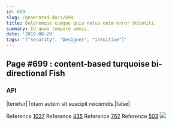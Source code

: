 ```yaml
---
id: 699
slug: /generated-docs/699
title: Doloremque cumque quia natus enim error deleniti.
summary: Id quam tempore omnis.
date: '2019-08-29'
tags: '["Security", "Designer", "intuitive"]'
---
```


## Page #699 : content-based turquoise bi-directional Fish
### API

|tenetur|Totam autem sit suscipit reiciendis.|false|

Reference [1037](/1037)
Reference [435](/435)
Reference [762](/762)
Reference [503](/503)
![](/assets/cats-1.jpg)


